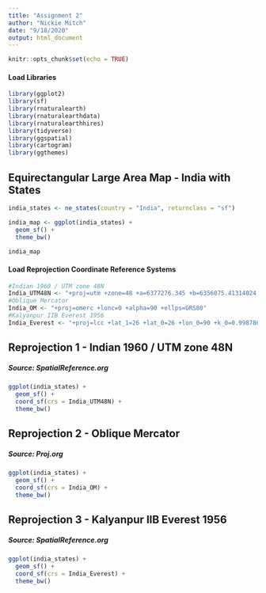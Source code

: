 ```yaml
---
title: "Assignment 2"
author: "Nickie Mitch"
date: "9/18/2020"
output: html_document
---
```


```r
knitr::opts_chunk$set(echo = TRUE)
```

#### Load Libraries 
```r
library(ggplot2)
library(sf)
library(rnaturalearth)
library(rnaturalearthdata)
library(rnaturalearthhires)
library(tidyverse)
library(ggspatial)
library(cartogram)
library(ggthemes)
```

## Equirectangular Large Area Map - India with States
```r
india_states <- ne_states(country = "India", returnclass = "sf")

india_map <- ggplot(india_states) +
  geom_sf() +
  theme_bw()

india_map
```

#### Load Reprojection Coordinate Reference Systems 
```r
#Indian 1960 / UTM zone 48N
India_UTM48N <- "+proj=utm +zone=48 +a=6377276.345 +b=6356075.41314024 +units=m +no_defs"
#Oblique Mercator
India_OM <- "+proj=omerc +lonc=0 +alpha=90 +ellps=GRS80"
#Kalyanpur IIB Everest 1956
India_Everest <- "+proj=lcc +lat_1=26 +lat_0=26 +lon_0=90 +k_0=0.99878641 +x_0=2743195.5 +y_0=914398.5 +a=6377301.243 +b=6356100.230165384 +towgs84=295,736,257,0,0,0,0 +units=m +no_defs"
```

## Reprojection 1 - Indian 1960 / UTM zone 48N 
##### Source: SpatialReference.org
```r
ggplot(india_states) +
  geom_sf() +
  coord_sf(crs = India_UTM48N) +
  theme_bw()
```

## Reprojection 2 - Oblique Mercator
##### Source: Proj.org
```r
ggplot(india_states) +
  geom_sf() +
  coord_sf(crs = India_OM) +
  theme_bw()
```

## Reprojection 3 - Kalyanpur IIB Everest 1956
##### Source: SpatialReference.org
```r
ggplot(india_states) +
  geom_sf() +
  coord_sf(crs = India_Everest) +
  theme_bw()
```



